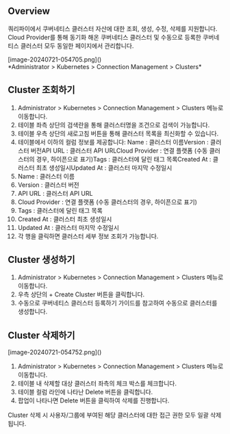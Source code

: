 
## Overview
쿼리파이에서 쿠버네티스 클러스터 자산에 대한 조회, 생성, 수정, 삭제를 지원합니다. Cloud Provider를 통해 동기화 해온 쿠버네티스 클러스터 및 수동으로 등록한 쿠버네티스 클러스터 모두 동일한 페이지에서 관리합니다.

<p align="center">
<div>[image-20240721-054705.png]()</div>
*Administrator &gt; Kubernetes &gt; Connection Management &gt; Clusters*
</p>

## Cluster 조회하기
1. Administrator > Kubernetes > Connection Management > Clusters 메뉴로 이동합니다.
2. 테이블 좌측 상단의 검색란을 통해 클러스터명을 조건으로 검색이 가능합니다.
3. 테이블 우측 상단의 새로고침 버튼을 통해 클러스터 목록을 최신화할 수 있습니다.
4. 테이블에서 이하의 컬럼 정보를 제공합니다: Name : 클러스터 이름Version : 클러스터 버전API URL : 클러스터 API URLCloud Provider : 연결 플랫폼 (수동 클러스터의 경우, 하이픈으로 표기)Tags : 클러스터에 달린 태그 목록Created At : 클러스터 최초 생성일시Updated At : 클러스터 마지막 수정일시
  1. Name : 클러스터 이름
  2. Version : 클러스터 버전
  3. API URL : 클러스터 API URL
  4. Cloud Provider : 연결 플랫폼 (수동 클러스터의 경우, 하이픈으로 표기)
  5. Tags : 클러스터에 달린 태그 목록
  6. Created At : 클러스터 최초 생성일시
  7. Updated At : 클러스터 마지막 수정일시
5. 각 행을 클릭하면 클러스터 세부 정보 조회가 가능합니다.

## Cluster 생성하기
1. Administrator > Kubernetes > Connection Management > Clusters 메뉴로 이동합니다.
2. 우측 상단의 + Create Cluster 버튼을 클릭합니다.
3. 수동으로 쿠버네티스 클러스터 등록하기 가이드를 참고하여 수동으로 클러스터를 생성합니다.

## Cluster 삭제하기
<p align="left">
<div>[image-20240721-054752.png]()</div>
</p>

1. Administrator > Kubernetes > Connection Management > Clusters 메뉴로 이동합니다.
2. 테이블 내 삭제할 대상 클러스터 좌측의 체크 박스를 체크합니다.
3. 테이블 컬럼 라인에 나타난 Delete 버튼을 클릭합니다.
4. 팝업이 나타나면 Delete 버튼을 클릭하여 삭제를 진행합니다.

<Callout>
Cluster 삭제 시 사용자/그룹에 부여된 해당 클러스터에 대한 접근 권한 모두 일괄 삭제됩니다. 
</Callout>
